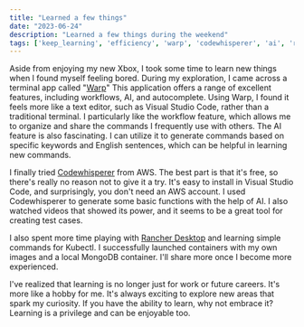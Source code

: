 ```yaml
---
title: "Learned a few things"
date: "2023-06-24"
description: "Learned a few things during the weekend"
tags: ['keep_learning', 'efficiency', 'warp', 'codewhisperer', 'ai', 'rancher_desktop']
---
```


Aside from enjoying my new Xbox, I took some time to learn new things when I found myself feeling bored. During my exploration, I came across a terminal app called "[Warp](https://www.warp.dev/)" This application offers a range of excellent features, including workflows, AI, and autocomplete. Using Warp, I found it feels more like a text editor, such as Visual Studio Code, rather than a traditional terminal. I particularly like the workflow feature, which allows me to organize and share the commands I frequently use with others. The AI feature is also fascinating. I can utilize it to generate commands based on specific keywords and English sentences, which can be helpful in learning new commands.

I finally tried [Codewhisperer](https://aws.amazon.com/codewhisperer/) from AWS. The best part is that it's free, so there's really no reason not to give it a try. It's easy to install in Visual Studio Code, and surprisingly, you don't need an AWS account.
I used Codewhisperer to generate some basic functions with the help of AI. I also watched videos that showed its power, and it seems to be a great tool for creating test cases.

I also spent more time playing with [Rancher Desktop](https://rancherdesktop.io/) and learning simple commands for Kubectl. I successfully launched containers with my own images and a local MongoDB container. I'll share more once I become more experienced.

I've realized that learning is no longer just for work or future careers. It's more like a hobby for me. It's always exciting to explore new areas that spark my curiosity. If you have the ability to learn, why not embrace it? Learning is a privilege and can be enjoyable too.
